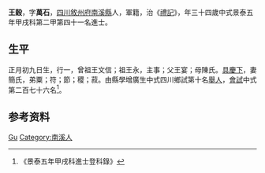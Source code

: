 {{Otheruses|other=名为王谷的其他人物|王谷}}
{{Otheruses|other=名为王万石的其他人物|王万石}}
{{明清人物信息框
| 姓名 = 王穀
| 原名 =
| 圖片名稱= 
| 圖片大小 =
| 圖片說明 = 
| 最高職務 =
| 國家 = 大明 
| 爵位 =
| 籍貫 = [[四川|四川]][[敘州府|敘州府]][[南溪縣|南溪縣]]
| 族裔 = 
| 旗籍 = 
| 字號 = 
| 諡號 =
| 出生日期 = 正月初九日
| 出生地點 =
| 逝世日期 = 
| 逝世地點 =
| 墓葬 =
| 配偶 = 簡氏
| 親屬 = 
| 出身 =
* 景泰五年甲戌科進士
| 經歷 =
| 著作 =  
}}
'''王穀'''{{BD|1421年||1480年||}}，字'''萬石'''，[[四川|四川]][[敘州府|敘州府]][[南溪縣|南溪縣]]人，軍籍，治《[[禮記|禮記]]》，年三十四歲中式景泰五年甲戌科第二甲第四十一名進士。

== 生平 ==
正月初九日生，行一，曾祖王文信；祖王永，主事；父王宴；母陳氏。[[具慶下|具慶下]]，妻簡氏，弟粟；符；節；稷；菽。由縣學增廣生中式四川鄉試第十名[[舉人|舉人]]，[[會試|會試]]中式第二百七十六名<ref>《景泰五年甲戌科進士登科錄》</ref>。

== 参考资料 ==
{{reflist}}

{{明朝人物小作品}}
{{景泰五年甲戌科殿试金榜}}
{{Authority control}}
{{DEFAULTSORT:Wang王}}
[[Category:王姓|Gu]]
[[Category:南溪人|Category:南溪人]]